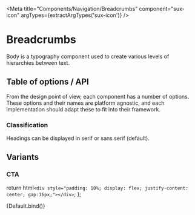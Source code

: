 
<Meta title="Components/Navigation/Breadcrumbs" component="sux-icon" argTypes={extractArgTypes('sux-icon')} />

# Breadcrumbs

Body is a typography component used to create various levels of hierarchies between text.

## Table of options / API

From the design point of view, each component has a number of options. These options and their names are platform agnostic, and each implementation should adapt these to fit into their framework.

<ArgsTable of="sux-icon" />

### Classification

Headings can be displayed in serif or sans serif (default).

## Variants

### CTA

  return html` <div style="padding: 10%; display: flex; justify-content: center; gap:16px;"></div> `;
};

<Canvas>
  <Story name="Playground">{Default.bind()}</Story>
</Canvas>
